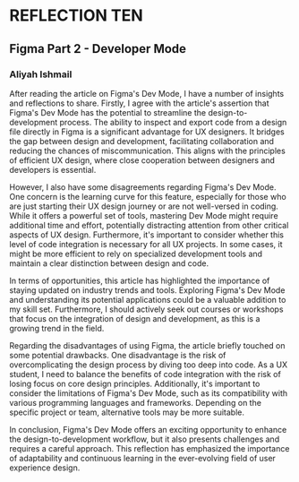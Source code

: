 
<Meta title="Reflections/Reflection Ten" />


# REFLECTION TEN

## Figma Part 2 - Developer Mode

### Aliyah Ishmail 


After reading the article on Figma's Dev Mode, I have a number of insights and reflections to share. Firstly, I agree with the article's assertion that Figma's Dev Mode has the potential to streamline the design-to-development process. The ability to inspect and export code from a design file directly in Figma is a significant advantage for UX designers. It bridges the gap between design and development, facilitating collaboration and reducing the chances of miscommunication. This aligns with the principles of efficient UX design, where close cooperation between designers and developers is essential.

However, I also have some disagreements regarding Figma's Dev Mode. One concern is the learning curve for this feature, especially for those who are just starting their UX design journey or are not well-versed in coding. While it offers a powerful set of tools, mastering Dev Mode might require additional time and effort, potentially distracting attention from other critical aspects of UX design. Furthermore, it's important to consider whether this level of code integration is necessary for all UX projects. In some cases, it might be more efficient to rely on specialized development tools and maintain a clear distinction between design and code.

In terms of opportunities, this article has highlighted the importance of staying updated on industry trends and tools. Exploring Figma's Dev Mode and understanding its potential applications could be a valuable addition to my skill set. Furthermore, I should actively seek out courses or workshops that focus on the integration of design and development, as this is a growing trend in the field.

Regarding the disadvantages of using Figma, the article briefly touched on some potential drawbacks. One disadvantage is the risk of overcomplicating the design process by diving too deep into code. As a UX student, I need to balance the benefits of code integration with the risk of losing focus on core design principles. Additionally, it's important to consider the limitations of Figma's Dev Mode, such as its compatibility with various programming languages and frameworks. Depending on the specific project or team, alternative tools may be more suitable.

In conclusion, Figma's Dev Mode offers an exciting opportunity to enhance the design-to-development workflow, but it also presents challenges and requires a careful approach. This reflection has emphasized the importance of adaptability and continuous learning in the ever-evolving field of user experience design.
